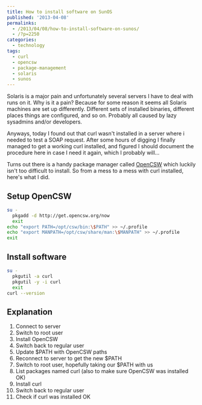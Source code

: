 ---
title: How to install software on SunOS
published: '2013-04-08'
permalinks:
  - /2013/04/08/how-to-install-software-on-sunos/
  - /?p=2250
categories:
  - technology
tags:
  - curl
  - opencsw
  - package-management
  - solaris
  - sunos
---

Solaris is a major pain and unfortunately several servers I have to deal with runs on it. Why is it a pain? Because for some reason it seems all Solaris machines are set up differently. Different sets of installed binaries, different places things are configured, and so on. Probably all caused by lazy sysadmins and/or developers.

Anyways, today I found out that curl wasn't installed in a server where i needed to test a SOAP request. After some hours of digging I finally managed to get a working curl installed, and figured I should document the procedure here in case I need it again, which I probably will...

Turns out there is a handy package manager called [OpenCSW](https://www.opencsw.org) which luckily isn't too difficult to install. So from a mess to a mess with curl installed, here's what I did.

## Setup OpenCSW

```bash
su -
  pkgadd -d http://get.opencsw.org/now
  exit
echo "export PATH=/opt/csw/bin:\$PATH" >> ~/.profile
echo "export MANPATH=/opt/csw/share/man:\$MANPATH" >> ~/.profile
exit
```

## Install software

```bash
su -
  pkgutil -a curl
  pkgutil -y -i curl
  exit
curl --version
```

## Explanation

1. Connect to server
1. Switch to root user
1. Install OpenCSW
1. Switch back to regular user
1. Update $PATH with OpenCSW paths
1. Reconnect to server to get the new $PATH
1. Switch to root user, hopefully taking our $PATH with us
1. List packages named curl (also to make sure OpenCSW was installed OK)
1. Install curl
1. Switch back to regular user
1. Check if curl was installed OK
